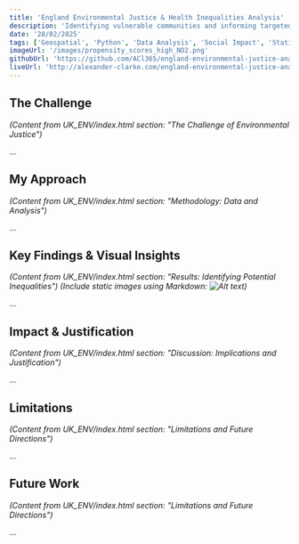 ```yaml
---
title: 'England Environmental Justice & Health Inequalities Analysis'
description: 'Identifying vulnerable communities and informing targeted policy through integrated geospatial, statistical, and machine learning analysis.'
date: '28/02/2025' 
tags: ['Geospatial', 'Python', 'Data Analysis', 'Social Impact', 'Statistical Analysis', 'England']
imageUrl: '/images/propensity_scores_high_NO2.png' 
githubUrl: 'https://github.com/ACl365/england-environmental-justice-analysis' 
liveUrl: 'http://alexander-clarke.com/england-environmental-justice-analysis/' 
---
```


## The Challenge

*(Content from UK_ENV/index.html section: "The Challenge of Environmental Justice")*

...

## My Approach

*(Content from UK_ENV/index.html section: "Methodology: Data and Analysis")*

...

## Key Findings & Visual Insights

*(Content from UK_ENV/index.html section: "Results: Identifying Potential Inequalities")*
*(Include static images using Markdown: ![Alt text](/path/to/image.png))*

...

## Impact & Justification

*(Content from UK_ENV/index.html section: "Discussion: Implications and Justification")*

...

## Limitations

*(Content from UK_ENV/index.html section: "Limitations and Future Directions")*

...

## Future Work

*(Content from UK_ENV/index.html section: "Limitations and Future Directions")*

...